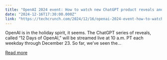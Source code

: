 ```yaml
---
title: "OpenAI 2024 event: How to watch new ChatGPT product reveals and demos"
date: "2024-12-16T17:30:00.000Z"
link: "https://techcrunch.com/2024/12/16/openai-2024-event-how-to-watch-new-chatgpt-product-reveals-and-demos/"
---
```


OpenAI is in the holiday spirit, it seems. The ChatGPT series of reveals, called “12 Days of OpenAI,” will be streamed live at 10 a.m. PT each weekday through December 23. So far, we&#8217;ve seen the...

[Read more](https://techcrunch.com/2024/12/16/openai-2024-event-how-to-watch-new-chatgpt-product-reveals-and-demos/)
